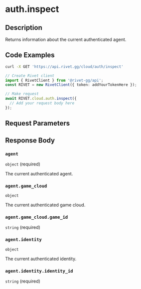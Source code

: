 

# auth.inspect

## Description

Returns information about the current authenticated agent.


## Code Examples

<CodeGroup title='Request' tag='GET' label='https://api.rivet.gg/cloud/auth/inspect'>

```bash {{ "title": "cURL" }}
curl -X GET 'https://api.rivet.gg/cloud/auth/inspect'
```

```ts
// Create Rivet client
import { RivetClient } from '@rivet-gg/api';
const RIVET = new RivetClient({ token: addYourTokenHere });

// Make request
await RIVET.cloud.auth.inspect({
  // Add your request body here
});
```

</CodeGroup>


## Request Parameters


## Response Body

### `agent`

`object` (required)

The current authenticated agent.

### `agent.game_cloud`

`object`

The current authenticated game cloud.

### `agent.game_cloud.game_id`

`string` (required)

### `agent.identity`

`object`

The current authenticated identity.

### `agent.identity.identity_id`

`string` (required)



